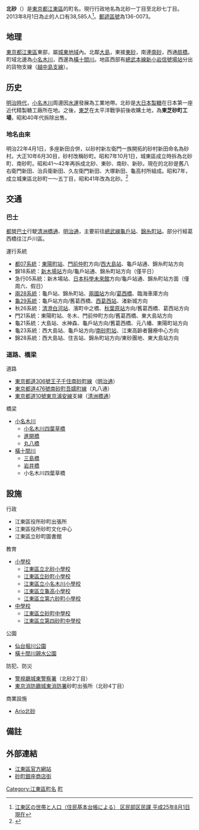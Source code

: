 {{Pathnav|日本|東京都|[[江東區_(東京都)|江東區]]|frame=1}}
{{Infobox Settlement
|official_name = 北砂
|native_name =
|settlement_type = [[町|町]]
|image_skyline = Sunamachi ginza shopping street koto tokyo 2009.JPG
|imagesize = 240px
|image_caption = 砂町銀座商店街
|image_flag =
|image_seal =
| image_map =
| map_caption =
|subdivision_type = [[國家|國家]]
|subdivision_type1 = [[都道府縣|都道府縣]]
|subdivision_name = [[File:Flag_of_Japan.svg|border]] [[日本|日本]]
|subdivision_name1 = [[File:Flag_of_Tokyo_Prefecture.svg|25px]] [[東京都|東京都]]
|subdivision_type2 = [[東京都區部|特別區]]
|subdivision_name2 = [[File:Flag_of_Koto,_Tokyo.svg|25px]] [[江東區_(東京都)|江東區]]
|subdivision_type3 = [[地域|地域]]
|subdivision_name3 = [[城東區_(東京都)|城東地域]]
|established_title =
|established_date =
|government_type =
|leader_title =
|leader_name =
|area_magnitude =
|area_total_sq_mi =
|area_total_km2 = 1.43
|area_land_sq_mi =
|area_land_km2 =
|area_urban_sq_mi =
|area_urban_km2 =
|area_metro_km2 =
|area_metro_sq_mi =
|population_as_of= 2013年（[[平成|平成]]25年）8月1日
|population_footnotes =
|population_total = 38585
|population_urban =
|population_metro =
|population_density_sq_mi =
|population_density_km2 = 26982.52
| timezone = [[日本標準時間|JST]]
| utc_offset = +9
|timezone_DST =
|utc_offset_DST =
|latd=|latm=|lats=|latNS=
|longd=|longm=|longs=|longEW=
|elevation_footnotes=
|elevation_m =
|elevation_ft =
|postal_code_type = [[郵遞區號|郵遞區號]]
|postal_code = 136-0073　
|area_code =
|website =
|footnotes =
}}
'''北砂'''（{{jpn|j=北砂|hg=きたすな|rm=Kitasuna|f=y}}）是[[東京都|東京都]][[江東區_(東京都)|江東區]]的町名。現行行政地名為北砂一丁目至北砂七丁目。2013年8月1日為止的人口有38,585人<ref>[http://www.city.koto.lg.jp/profile/koto/5353/15817/file/H25.8.pdf 江東区の世帯と人口（住民基本台帳による） 区民部区民課 平成25年8月1日現在]{{dead link|date=2017年11月 |bot=InternetArchiveBot |fix-attempted=yes }}</ref>。[[郵遞區號|郵遞區號]]為136-0073。

== 地理 ==
[[東京都|東京都]][[江東區_(東京都)|江東區]]東部，屬[[城東區_(東京都)|城東地域]]內。北鄰[[大島_(江東區)|大島]]，東接[[東砂|東砂]]，南連[[南砂|南砂]]，西通[[扇橋|扇橋]]。町域北邊為[[小名木川|小名木川]]，西邊為[[橫十間川|橫十間川]]。地區西部有[[總武本線|總武本線]][[新小岩信號場站|新小岩信號場站]]分出的貨物支線（[[越中島支線|越中島支線]]）。

== 历史 ==
[[明治時代|明治時代]]，[[小名木川|小名木川]]周邊因[[水運|水運]]發展為工業地帶。北砂是[[大日本製糖|大日本製糖]]在日本第一座近代精製糖工廠所在地。之後，[[東芝|東芝]]在太平洋戰爭前後收購土地，為'''東芝砂町工場'''，昭和40年代拆除出售。

=== 地名由來 ===
明治22年4月1日，多座新田合併，以砂村新左衛門一族開拓的砂村新田命名為砂村。大正10年6月30目，砂村改稱砂町。昭和7年10月1日，城東區成立時拆為北砂町、南砂町。昭和41～42年再拆成北砂、東砂、南砂、新砂。現在的北砂是舊八右衛門新田、治兵衛新田、久左衛門新田、大塚新田、龜高村所組成。昭和7年，成立城東區北砂町一～五丁目，昭和41年改為北砂。<ref>{{Cite web |url=http://www.city.koto.lg.jp/seikatsu/shogai-gakushu/6378/6379.html |title=江東区の地名由来 |accessdate=2013-07-28 |archive-date=2013-07-19 |archive-url=https://web.archive.org/web/20130719163650/http://www.city.koto.lg.jp/seikatsu/shogai-gakushu/6378/6379.html |dead-url=yes }}</ref>

== 交通 ==
=== 巴士 ===
[[都營巴士|都營巴士]]行駛[[清洲橋通|清洲橋通]]、[[明治通_(東京都)|明治通]]，主要前往[[總武本線|總武線]][[龜戶站|龜戶站]]、[[錦糸町站|錦糸町站]]。部分行經葛西橋往江戶川區。
; 運行系統
* [[都營巴士江東營業所|都07系統]]：[[東陽町站|東陽町站]]、[[門前仲町|門前仲町]]方向/[[西大島站|西大島站]]、龜戶站通、錦糸町站方向
* 錦18系統：[[新木場站|新木場站]]方向/龜戶站通、錦糸町站方向（僅平日）
* 急行05系統：新木場站、[[日本科學未來館|日本科學未來館]]方向/龜戶站通、錦糸町站方面（僅周六、假日）
* [[都營巴士臨海支所|兩28系統]]：龜戶站、錦糸町站、[[兩國站|兩國站]]方向/[[葛西橋|葛西橋]]、臨海車庫方向
* [[都營巴士江戶川營業所|龜29系統]]：龜戶站方向/舊葛西橋、[[西葛西站|西葛西站]]、渚新城方向
* 秋26系統：[[清澄白河站|清澄白河站]]、濱町中之橋、[[秋葉原站|秋葉原站]]方向/舊葛西橋、葛西站方向
* 門21系統：東陽町站、冬木、門前仲町方向/舊葛西橋、東大島站方向
* 龜21系統：大島站、水神森、龜戶站方向/舊葛西橋、元八幡、東陽町站方向
* 龜23系統：西大島站、龜戶站方向/[[南砂町站|南砂町站]]、江東高齡者醫療中心方向
* 錦28系統：西大島站、住吉站、錦糸町站方向/東砂團地、東大島站方向

=== 道路、橋梁 ===
; 道路
* [[東京都道306號王子千住南砂町線|東京都道306號王子千住南砂町線]]（[[明治通_(東京都)|明治通]]）
* [[東京都道476號南砂町吾嬬町線|東京都道476號南砂町吾嬬町線]]（丸八通）
* [[東京都道、千葉縣道10號東京浦安線|東京都道10號東京浦安線]]支線（[[清洲橋通|清洲橋通]]）
; 橋梁
* [[小名木川|小名木川]]
** [[小名木川四葉草橋|小名木川四葉草橋]]
** [[進開橋|進開橋]]
** [[丸八橋|丸八橋]]
* [[橫十間川|橫十間川]]
** [[三島橋|三島橋]]
** [[岩井橋|岩井橋]]
** 小名木川四葉草橋

== 設施 ==
; 行政
* 江東區役所砂町出張所
* 江東區役所砂町文化中心
* 江東區立砂町圖書館
; 教育
* [[小學校|小學校]]
** [[江東區立北砂小學校|江東區立北砂小學校]]
** [[江東區立砂町小學校|江東區立砂町小學校]]
** [[江東區立小名木川小學校|江東區立小名木川小學校]]
** [[江東區立龜高小學校|江東區立龜高小學校]]
** [[江東區立第六砂町小學校|江東區立第六砂町小學校]]
* [[中學校|中學校]]
** [[江東區立砂町中學校|江東區立砂町中學校]]
** [[江東區立第四砂町中學校|江東區立第四砂町中學校]]
; 公園
* [[仙台堀川公園|仙台堀川公園]]
* [[橫十間川親水公園|橫十間川親水公園]]
; 防犯、防災
* [[警視廳|警視廳]][[城東警察署_(東京都)|城東警察署]]（北砂2丁目）
* [[東京消防廳|東京消防廳]][[城東消防署_(東京都)|城東消防署]]砂町出張所（北砂4丁目）
; 商業設施
* [[Ario北砂|Ario北砂]]

== 備註 ==
{{reflist}}

== 外部連結 ==
* [http://www.city.koto.lg.jp/ 江東區官方網站]{{Wayback|url=http://www.city.koto.lg.jp/ |date=20130723024418 }}
* [https://web.archive.org/web/20091216054903/http://sunagin.main.jp/ 砂町銀座商店街]

{{江東區的町名}}
{{DEFAULTSORT:Kitasuna}}
[[Category:江東區町名|Category:江東區町名]]
[[Category:以人名命名的日本行政區|町]]